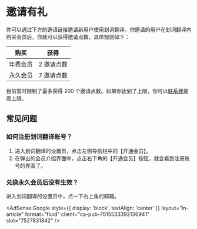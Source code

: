 
# 邀请有礼

你可以通过下方的邀请链接邀请新用户使用划词翻译。你邀请的用户在划词翻译内购买会员后，你就可以获得邀请点数，具体规则如下：

| 购买     | 获得       |
| -------- | ---------- |
| 年费会员 | 2 邀请点数 |
| 永久会员 | 7 邀请点数 |

目前暂时限制了最多获得 200 个邀请点数。如果你达到了上限，你可以[联系我](issues.mdx)提高上限。

<InviteGift />

## 常见问题

### 如何注册划词翻译账号？

1. 进入划词翻译的设置页，点击左侧导航栏中的【开通会员】。
2. 在弹出的会员介绍界面中，点击右下角的【开通会员】按钮，就会看到注册账号的界面了。

### 兑换永久会员后没有生效？

进入划词翻译的设置页中，点一下右上角的邮箱。

<AdSense.Google
  style={{ display: 'block', textAlign: 'center' }}
  layout="in-article"
  format="fluid"
  client="ca-pub-7015533392136941"
  slot="7527831842"
/>
